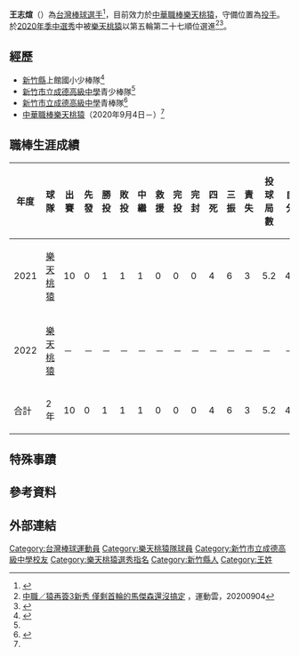 {{Infobox CPBL player|
|name=王志煊|
|image=|
|width=300|
|position=投手|
|team=樂天桃猿|
|number=64|
|bats=左|
|throws=左|
|birthdate={{birth_date_and_age|2001|9|5|mf=y}}|
|birthplace={{TWN}}[[新竹縣|新竹縣]]|
|debutdate=3月17日
|debutyear=2021年
|debutteam=樂天桃猿
|statyear=2021年球季
|stat1label=勝投—敗投
|stat1value=1－1
|stat2label=中繼－救援
|stat2value=1－0
|stat3label=三振—四壞
|stat3value=6－4
|stat4label=防禦率
|stat4value=4.76
|teams=<nowiki></nowiki> 
*[[樂天桃猿|樂天桃猿]]（2020年9月4日－）
}}

'''王志煊'''（{{bd|2001年|9月5日}}）為[[台灣|台灣]][[棒球|棒球]][[選手|選手]]<ref>{{cite web |title=王志煊 64 |url=http://www.cpbl.com.tw/players/person.html?player_id=006228&teamno=AJL022 |website=中華職棒大聯盟全球資訊網 |accessdate=2021-01-09 |archive-date=2021-01-23 |archive-url=https://web.archive.org/web/20210123193112/http://www.cpbl.com.tw/players/person.html?player_id=006228&teamno=AJL022 |dead-url=no }}</ref>，目前效力於[[中華職棒|中華職棒]][[樂天桃猿|樂天桃猿]]，守備位置為[[投手|投手]]。於[[中華職棒歷年選秀會#職棒三十一年（2020年）|2020年季中選秀]]中被[[樂天桃猿|樂天桃猿]]以第五輪第二十七順位選進<ref>[https://udn.com/news/story/7001/4834716 中職／猿再簽3新秀 僅剩首輪的馬傑森還沒搞定] {{Wayback|url=https://udn.com/news/story/7001/4834716 |date=20201123155927 }}，運動雲，20200904</ref><ref>{{cite news |author1=歐建智 |title=中職／樂天桃猿宣布與王志煊、邱家慶、何逸龍談妥合約 |url=https://sports.ettoday.net/news/1801142 |accessdate=2021-01-09 |work=ETtoday運動雲 |date=2020-09-04 |archive-date=2021-01-11 |archive-url=https://web.archive.org/web/20210111020018/https://sports.ettoday.net/news/1801142 |dead-url=no }}</ref>。

==經歷==
*[[新竹縣|新竹縣]]上館國小少棒隊<ref name="2020年選秀 4投1捕4野入團">{{cite web |title=2020年選秀 4投1捕4野入團 |url=https://monkeys.rakuten.com.tw/news_detail/179 |website=樂天桃猿官方網站 |accessdate=2021-01-09 |archive-date=2021-01-12 |archive-url=https://web.archive.org/web/20210112061925/https://monkeys.rakuten.com.tw/news_detail/179 |dead-url=no }}</ref>
*[[新竹市立成德高級中學|新竹市立成德高級中學]]青少棒隊<ref name="2020年選秀 4投1捕4野入團"></ref>
*[[新竹市立成德高級中學|新竹市立成德高級中學]]青棒隊<ref>{{cite news |author1=謝岱穎 |title=成德王牌左投王志煊挑戰中職　對均速特別要求 |url=https://tw.appledaily.com/sports/20200616/M6BGNTIJ4MFNAZBXDRZ724GNVE/ |accessdate=2021-01-09 |work=蘋果新聞網 |date=2020-06-16 |archive-date=2020-10-12 |archive-url=https://web.archive.org/web/20201012122842/https://tw.appledaily.com/sports/20200616/M6BGNTIJ4MFNAZBXDRZ724GNVE/ |dead-url=no }}</ref>
*[[中華職棒|中華職棒]][[樂天桃猿|樂天桃猿]]（2020年9月4日－）<ref name="2020年選秀 4投1捕4野入團"></ref>

==職棒生涯成績==
{| class="wikitable" width="1000px"
|- align="center" 
!年度!!球隊!!出賽!!先發!!勝投!!敗投!!中繼!!救援!!完投!!完封!!四死!!三振!!責失!!投球局數!!自責分率!!被上壘率
|- align="center"
|2021||[[樂天桃猿|樂天桃猿]]||10||0||1||1||1||0||0||0||4||6||3||5.2||4.76||2.82
|- align="center"
|2022||[[樂天桃猿|樂天桃猿]]||－||－||－||－||－||－||－||－||－||－||－||－||－||－
|- style="background:#B3424A;color:#FFFFFF" align="center" 
|合計||2年||10||0||1||1||1||0||0||0||4||6||3||5.2||4.76||2.82
|}

==特殊事蹟==


==參考資料==
{{reflist|2}}

== 外部連結 ==
{{台灣棒球維基館}}
{{中華職棒球員資料|id=006228|name=王志煊}}
{{樂天桃猿隊球員名單}}
{{DEFAULTSORT:Wang Chih Hsuan}}
[[Category:台灣棒球運動員|Category:台灣棒球運動員]]
[[Category:樂天桃猿隊球員|Category:樂天桃猿隊球員]]
[[Category:新竹市立成德高級中學校友|Category:新竹市立成德高級中學校友]]
[[Category:樂天桃猿選秀指名|Category:樂天桃猿選秀指名]]
[[Category:新竹縣人|Category:新竹縣人]]
[[Category:王姓|Category:王姓]]